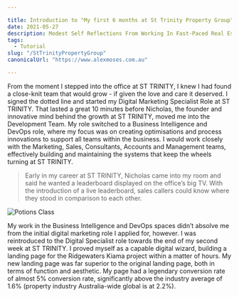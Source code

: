 ```yaml
---

title: Introduction to "My first 6 months at St Trinity Property Group"
date: 2021-05-27
description: Modest Self Reflections From Working In Fast-Paced Real Estate
tags:
  - Tutorial
slug: "/StTrinityPropertyGroup"
canonicalUrl: "https://www.alexmoses.com.au"

---
```


From the moment I stepped into the office at ST TRINITY, I knew I had found a close-knit team that would grow - if given the love and care it deserved. I signed the dotted line and started my Digital Marketing Specialist Role at ST TRINITY. That lasted a great 10 minutes before Nicholas, the founder and innovative mind behind the growth at ST TRINITY, moved me into the Development Team. My role switched to a Business Intelligence and DevOps role, where my focus was on creating optimisations and process innovations to support all teams within the business. I would work closely with the Marketing, Sales, Consultants, Accounts and Management teams, effectively building and maintaining the systems that keep the wheels turning at ST TRINITY. 

> Early in my career at ST TRINITY, Nicholas came into my room and said he wanted a leaderboard displayed on the office’s big TV. With the introduction of a live leaderboard,  sales callers could know where they stood in comparison to each other. 

![Potions Class](./devOpsEfficiencyMetrics.jpg)

My work in the Business Intelligence and DevOps spaces didn’t absolve me from the initial digital marketing role I applied for, however. I was reintroduced to the Digital Specialist role towards the end of my second week at ST TRINITY. I proved myself as a capable digital wizard, building a landing page for the Ridgewaters Kiama project within a matter of hours. My new landing page was far superior to the original landing page, both in terms of function and aesthetic. My page had a legendary conversion rate of almost 5% conversion rate, significantly above the industry average of 1.6% (property industry Australia-wide global is at 2.2%). 
